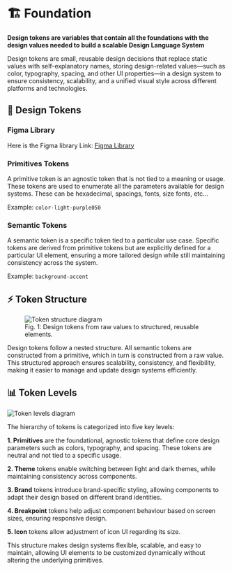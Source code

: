
<Meta title="Foundations/Docs" />

# 🏗️ Foundation

**Design tokens are variables that contain all the foundations with the design values needed to build a scalable Design Language System**

Design tokens are small, reusable design decisions that replace static values with self-explanatory names, storing design-related values—such as color, typography, spacing, and other UI properties—in a design system to ensure consistency, scalability, and a unified visual style across different platforms and technologies.

## 🎨 Design Tokens

### Figma Library

Here is the Figma library Link: [Figma Library](https://www.figma.com/design/1234567890/Design-Tokens?node-id=1234567890%3A1234567890)

### Primitives Tokens

A primitive token is an agnostic token that is not tied to a meaning or usage. These tokens are used to enumerate all the parameters available for design systems. These can be hexadecimal, spacings, fonts, size fonts, etc...

Example: `color-light-purple050`

### Semantic Tokens

A semantic token is a specific token tied to a particular use case. Specific tokens are derived from primitive tokens but are explicitly defined for a particular UI element, ensuring a more tailored design while still maintaining consistency across the system.

Example: `background-accent`

## ⚡ Token Structure

<figure>
  <img src={tokenStructure} alt="Token structure diagram" />
  <figcaption style={{ textAlign: 'center' }}>
    Fig. 1: Design tokens from raw values to structured, reusable elements.
  </figcaption>
</figure>

Design tokens follow a nested structure. All semantic tokens are constructed from a primitive, which in turn is constructed from a raw value. This structured approach ensures scalability, consistency, and flexibility, making it easier to manage and update design systems efficiently.

## 📊 Token Levels

<img src={tokenLevels} alt="Token levels diagram" />

The hierarchy of tokens is categorized into five key levels:

**1. Primitives** are the foundational, agnostic tokens that define core design parameters such as colors, typography, and spacing. These tokens are neutral and not tied to a specific usage.

**2. Theme** tokens enable switching between light and dark themes, while maintaining consistency across components.

**3. Brand** tokens introduce brand-specific styling, allowing components to adapt their design based on different brand identities.

**4. Breakpoint** tokens help adjust component behaviour based on screen sizes, ensuring responsive design.

**5. Icon** tokens allow adjustment of icon UI regarding its size.

This structure makes design systems flexible, scalable, and easy to maintain, allowing UI elements to be customized dynamically without altering the underlying primitives.
